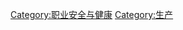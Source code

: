 {{Catnav|頁面分類|...|社会|生活|安全}}
{{Catnav|頁面分類|...|社会|生活|生产}}


{{catmore}}
[[Category:职业安全与健康|Category:职业安全与健康]]
[[Category:生产|Category:生产]]